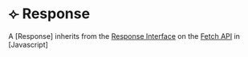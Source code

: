 # ⟣ Response

A [Response] inherits from the [Response Interface](https://developer.mozilla.org/en-US/docs/Web/API/Response) on the [Fetch API](https://developer.mozilla.org/en-US/docs/Web/API/Fetch_API) in [Javascript]